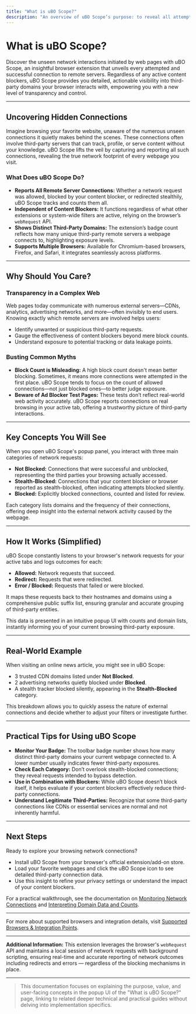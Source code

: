 ```yaml
---
title: "What is uBO Scope?"
description: "An overview of uBO Scope’s purpose: to reveal all attempted and successful connections to remote servers by web pages, regardless of installed content blockers, and provide actionable insight into third-party exposures."
---
```


# What is uBO Scope?

Discover the unseen network interactions initiated by web pages with uBO Scope, an insightful browser extension that unveils every attempted and successful connection to remote servers. Regardless of any active content blockers, uBO Scope provides you detailed, actionable visibility into third-party domains your browser interacts with, empowering you with a new level of transparency and control.

---

## Uncovering Hidden Connections

Imagine browsing your favorite website, unaware of the numerous unseen connections it quietly makes behind the scenes. These connections often involve third-party servers that can track, profile, or serve content without your knowledge. uBO Scope lifts the veil by capturing and reporting all such connections, revealing the true network footprint of every webpage you visit.

### What Does uBO Scope Do?

- **Reports All Remote Server Connections:** Whether a network request was allowed, blocked by your content blocker, or redirected stealthily, uBO Scope tracks and counts them all.
- **Independent of Content Blockers:** It functions regardless of what other extensions or system-wide filters are active, relying on the browser’s `webRequest` API.
- **Shows Distinct Third-Party Domains:** The extension’s badge count reflects how many unique third-party remote servers a webpage connects to, highlighting exposure levels.
- **Supports Multiple Browsers:** Available for Chromium-based browsers, Firefox, and Safari, it integrates seamlessly across platforms.

---

## Why Should You Care?

### Transparency in a Complex Web

Web pages today communicate with numerous external servers—CDNs, analytics, advertising networks, and more—often invisibly to end users. Knowing exactly which remote servers are involved helps users:

- Identify unwanted or suspicious third-party requests.
- Gauge the effectiveness of content blockers beyond mere block counts.
- Understand exposure to potential tracking or data leakage points.

### Busting Common Myths

- **Block Count is Misleading:** A high block count doesn't mean better blocking. Sometimes, it means more connections were attempted in the first place. uBO Scope tends to focus on the count of allowed connections—not just blocked ones—to better judge exposure.
- **Beware of Ad Blocker Test Pages:** These tests don’t reflect real-world web activity accurately. uBO Scope reports connections on real browsing in your active tab, offering a trustworthy picture of third-party interactions.

---

## Key Concepts You Will See

When you open uBO Scope's popup panel, you interact with three main categories of network requests:

- **Not Blocked:** Connections that were successful and unblocked, representing the third parties your browsing actually accessed.
- **Stealth-Blocked:** Connections that your content blocker or browser reported as stealth-blocked, often indicating attempts blocked silently.
- **Blocked:** Explicitly blocked connections, counted and listed for review.

Each category lists domains and the frequency of their connections, offering deep insight into the external network activity caused by the webpage.

---

## How It Works (Simplified)

uBO Scope constantly listens to your browser's network requests for your active tabs and logs outcomes for each:

- **Allowed:** Network requests that succeed.
- **Redirect:** Requests that were redirected.
- **Error / Blocked:** Requests that failed or were blocked.

It maps these requests back to their hostnames and domains using a comprehensive public suffix list, ensuring granular and accurate grouping of third-party entities.

This data is presented in an intuitive popup UI with counts and domain lists, instantly informing you of your current browsing third-party exposure.

---

## Real-World Example

When visiting an online news article, you might see in uBO Scope:

- 3 trusted CDN domains listed under **Not Blocked**.
- 2 advertising networks quietly blocked under **Blocked**.
- A stealth tracker blocked silently, appearing in the **Stealth-Blocked** category.

This breakdown allows you to quickly assess the nature of external connections and decide whether to adjust your filters or investigate further.

---

## Practical Tips for Using uBO Scope

- **Monitor Your Badge:** The toolbar badge number shows how many distinct third-party domains your current webpage connected to. A lower number usually indicates fewer third-party exposures.
- **Check Each Category:** Don’t overlook stealth-blocked connections; they reveal requests intended to bypass detection.
- **Use in Combination with Blockers:** While uBO Scope doesn’t block itself, it helps evaluate if your content blockers effectively reduce third-party connections.
- **Understand Legitimate Third-Parties:** Recognize that some third-party connections like CDNs or essential services are normal and not inherently harmful.

---

## Next Steps

Ready to explore your browsing network connections?

- Install uBO Scope from your browser's official extension/add-on store.
- Load your favorite webpages and click the uBO Scope icon to see detailed third-party connection data.
- Use this insight to refine your privacy settings or understand the impact of your content blockers.

For a practical walkthrough, see the documentation on [Monitoring Network Connections](/guides/getting-started/monitoring-network-connections) and [Interpreting Domain Data and Counts](/guides/practical-guides/interpreting-domain-data).

---

For more about supported browsers and integration details, visit [Supported Browsers & Integration Points](/overview/architecture-and-system-overview/platform-support-integration).


---

**Additional Information:** This extension leverages the browser's `webRequest` API and maintains a local session of network requests with background scripting, ensuring real-time and accurate reporting of network outcomes including redirects and errors — regardless of the blocking mechanisms in place.

---

> This documentation focuses on explaining the purpose, value, and user-facing concepts in the popup UI of the "What is uBO Scope?" page, linking to related deeper technical and practical guides without delving into implementation specifics.